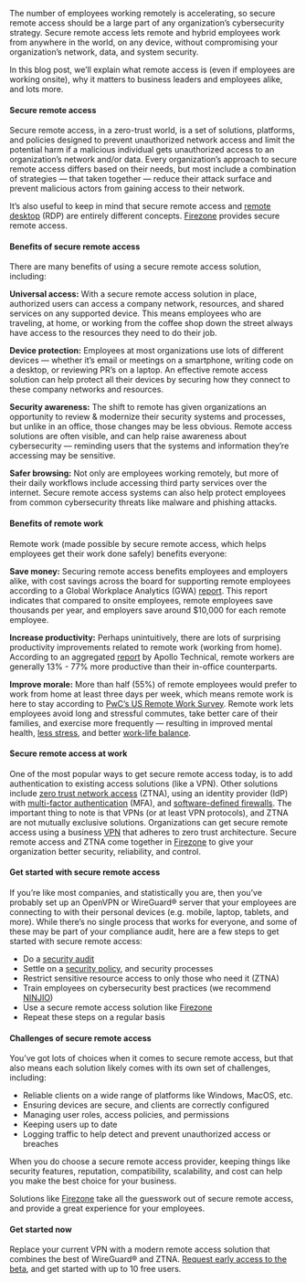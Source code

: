 The number of employees working remotely is accelerating, so secure remote
access should be a large part of any organization’s cybersecurity strategy.
Secure remote access lets remote and hybrid employees work from anywhere in the
world, on any device, without compromising your organization’s network, data,
and system security.

In this blog post, we’ll explain what remote access is (even if employees are
working onsite), why it matters to business leaders and employees alike, and
lots more.

#### Secure remote access

Secure remote access, in a zero-trust world, is a set of solutions, platforms,
and policies designed to prevent unauthorized network access and limit the
potential harm if a malicious individual gets unauthorized access to an
organization’s network and/or data. Every organization’s approach to secure
remote access differs based on their needs, but most include a combination of
strategies — that taken together — reduce their attack surface and prevent
malicious actors from gaining access to their network.

It’s also useful to keep in mind that secure remote access and
[remote desktop](https://www.techtarget.com/searchenterprisedesktop/definition/remote-desktop/)
(RDP) are entirely different concepts. [Firezone](https://www.firezone.dev/)
provides secure remote access.

#### Benefits of secure remote access

There are many benefits of using a secure remote access solution, including:

**Universal access:** With a secure remote access solution in place, authorized
users can access a company network, resources, and shared services on any
supported device. This means employees who are traveling, at home, or working
from the coffee shop down the street always have access to the resources they
need to do their job.

**Device protection:** Employees at most organizations use lots of different
devices — whether it’s email or meetings on a smartphone, writing code on a
desktop, or reviewing PR’s on a laptop. An effective remote access solution can
help protect all their devices by securing how they connect to these company
networks and resources.

**Security awareness:** The shift to remote has given organizations an
opportunity to review & modernize their security systems and processes, but
unlike in an office, those changes may be less obvious. Remote access solutions
are often visible, and can help raise awareness about cybersecurity — reminding
users that the systems and information they’re accessing may be sensitive.

**Safer browsing:** Not only are employees working remotely, but more of their
daily workflows include accessing third party services over the internet. Secure
remote access systems can also help protect employees from common cybersecurity
threats like malware and phishing attacks.

#### Benefits of remote work

Remote work (made possible by secure remote access, which helps employees get
their work done safely) benefits everyone:

**Save money:** Securing remote access benefits employees and employers alike,
with cost savings across the board for supporting remote employees according to
a Global Workplace Analytics (GWA)
[report](https://globalworkplaceanalytics.com/resources/costs-benefits). This
report indicates that compared to onsite employees, remote employees save
thousands per year, and employers save around $10,000 for each remote employee.

**Increase productivity:** Perhaps unintuitively, there are lots of surprising
productivity improvements related to remote work (working from home). According
to an aggregated
[report](https://www.apollotechnical.com/working-from-home-productivity-statistics/)
by Apollo Technical, remote workers are generally 13% - 77% more productive than
their in-office counterparts.

**Improve morale:** More than half (55%) of remote employees would prefer to
work from home at least three days per week, which means remote work is here to
stay according to
[PwC’s US Remote Work Survey](https://www.pwc.com/us/en/services/consulting/business-transformation/library/covid-19-us-remote-work-survey.html).
Remote work lets employees avoid long and stressful commutes, take better care
of their families, and exercise more frequently — resulting in improved mental
health,
[less stress](https://www.flexjobs.com/blog/post/exploring-the-impact-of-remote-work-on-mental-health-and-the-workplace/),
and better
[work-life balance](https://resources.owllabs.com/blog/remote-work-life-balance).

#### Secure remote access at work

One of the most popular ways to get secure remote access today, is to add
authentication to existing access solutions (like a VPN). Other solutions
include
[zero trust network access](https://www.gartner.com/en/information-technology/glossary/zero-trust-network-access-ztna-/)
(ZTNA), using an identity provider (IdP) with
[multi-factor authentication](https://www.cisa.gov/resources-tools/resources/multi-factor-authentication-mfa)
(MFA), and
[software-defined firewalls](https://www.cisa.gov/news-events/news/understanding-firewalls-home-and-small-office-use).
The important thing to note is that VPNs (or at least VPN protocols), and ZTNA
are not mutually exclusive solutions. Organizations can get secure remote access
using a business [VPN](https://www.firezone.dev/) that adheres to zero trust
architecture. Secure remote access and ZTNA come together in
[Firezone](https://www.firezone.dev/) to give your organization better security,
reliability, and control.

#### Get started with secure remote access

If you’re like most companies, and statistically you are, then you’ve probably
set up an OpenVPN or WireGuard® server that your employees are connecting to
with their personal devices (e.g. mobile, laptop, tablets, and more). While
there’s no single process that works for everyone, and some of these may be part
of your compliance audit, here are a few steps to get started with secure remote
access:

- Do a [security audit](https://www.auditboard.com/blog/what-is-security-audit/)
- Settle on a
  [security policy](https://www.varonis.com/blog/what-is-a-security-policy), and
  security processes
- Restrict sensitive resource access to only those who need it (ZTNA)
- Train employees on cybersecurity best practices (we recommend
  [NINJIO](https://ninjio.com/))
- Use a secure remote access solution like [Firezone](https://www.firezone.dev/)
- Repeat these steps on a regular basis

#### Challenges of secure remote access

You’ve got lots of choices when it comes to secure remote access, but that also
means each solution likely comes with its own set of challenges, including:

- Reliable clients on a wide range of platforms like Windows, MacOS, etc.
- Ensuring devices are secure, and clients are correctly configured
- Managing user roles, access policies, and permissions
- Keeping users up to date
- Logging traffic to help detect and prevent unauthorized access or breaches

When you do choose a secure remote access provider, keeping things like security
features, reputation, compatibility, scalability, and cost can help you make the
best choice for your business.

Solutions like [Firezone](https://www.firezone.dev/) take all the guesswork out
of secure remote access, and provide a great experience for your employees.

#### Get started now

Replace your current VPN with a modern remote access solution that combines the
best of WireGuard® and ZTNA.
[Request early access to the beta](https://www.firezone.dev/product/early-access),
and get started with up to 10 free users.
